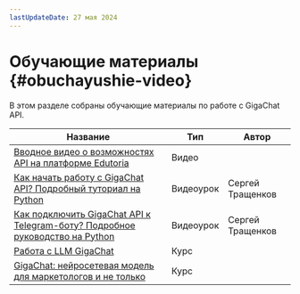 ```yaml
---
lastUpdateDate: 27 мая 2024
---
```


# Обучающие материалы {#obuchayushie-video}

В этом разделе собраны обучающие материалы по работе с GigaChat API.

| Название                                                                     | Тип       | Автор            |
|------------------------------------------------------------------------------|-----------|------------------|
| [Вводное видео о возможностях API на платформе Edutoria](https://edutoria.ru/lp/gigachat-api-sdk/#gigachat-api)                       | Видео     |                  |
| [Как начать работу с GigaChat API? Подробный туториал на Python](https://www.youtube.com/watch?v=DfT_xXDQyCQ)               | Видеоурок | Сергей Тращенков |
| [Как подключить GigaChat API к Telegram-боту? Подробное руководство на Python](https://www.youtube.com/watch?v=cSbGMrMbYng) | Видеоурок | Сергей Тращенков |
| [Работа с LLM GigaChat](https://courses.sberuniversity.ru/llm-gigachat/)                                                        | Курс      |                  |
| [GigaChat: нейросетевая модель для маркетологов и не только](https://edutoria.ru/course/decd3255-2995-4307-bf63-7a57b40a29b3)                   | Курс      |                  |